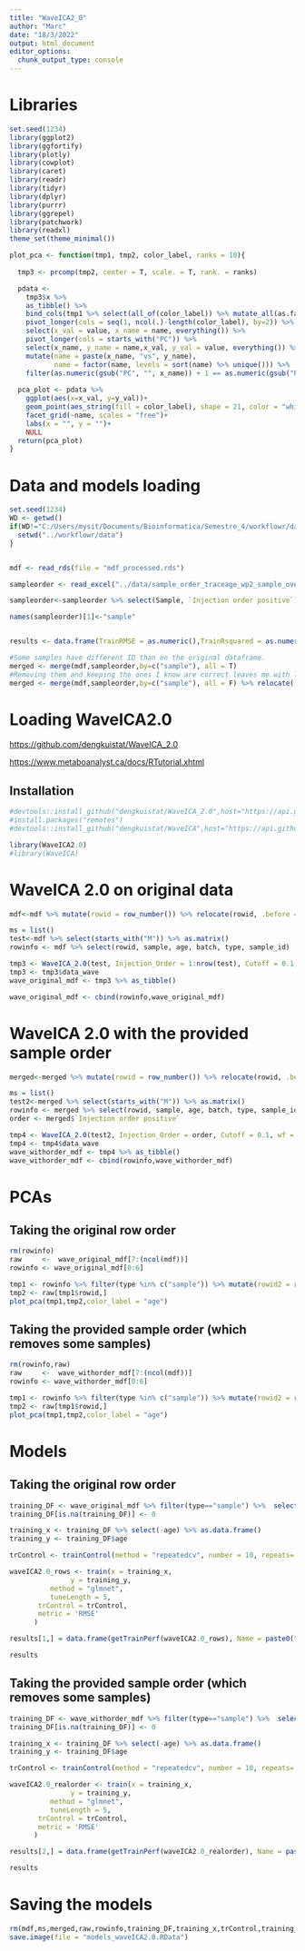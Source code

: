 ```yaml
---
title: "WaveICA2_0"
author: "Marc"
date: "18/3/2022"
output: html_document
editor_options: 
  chunk_output_type: console
---
```


# Libraries

```r
set.seed(1234)
library(ggplot2)
library(ggfortify)
library(plotly)
library(cowplot)
library(caret)
library(readr)
library(tidyr)
library(dplyr)
library(purrr)
library(ggrepel)
library(patchwork)
library(readxl)
theme_set(theme_minimal())

plot_pca <- function(tmp1, tmp2, color_label, ranks = 10){
  
  tmp3 <- prcomp(tmp2, center = T, scale. = T, rank. = ranks)

  pdata <- 
    tmp3$x %>% 
    as_tibble() %>% 
    bind_cols(tmp1 %>% select(all_of(color_label)) %>% mutate_all(as.factor)) %>% 
    pivot_longer(cols = seq(1, ncol(.)-length(color_label), by=2)) %>% 
    select(x_val = value, x_name = name, everything()) %>% 
    pivot_longer(cols = starts_with("PC")) %>% 
    select(x_name, y_name = name,x_val, y_val = value, everything()) %>%
    mutate(name = paste(x_name, "vs", y_name),
           name = factor(name, levels = sort(name) %>% unique())) %>% 
    filter(as.numeric(gsub("PC", "", x_name)) + 1 == as.numeric(gsub("PC", "", y_name)))
  
  pca_plot <- pdata %>% 
    ggplot(aes(x=x_val, y=y_val))+
    geom_point(aes_string(fill = color_label), shape = 21, color = "white")+
    facet_grid(~name, scales = "free")+
    labs(x = "", y = "")+
    NULL
  return(pca_plot)
}

```

# Data and models loading

```r
set.seed(1234)
WD <- getwd()
if(WD!="C:/Users/mysit/Documents/Bioinformatica/Semestre_4/workflowr/data"){
  setwd("../workflowr/data")
}


mdf <- read_rds(file = "mdf_processed.rds")

sampleorder <- read_excel("../data/sample_order_traceage_wp2_sample_overview.xlsx") %>% as.data.frame()

sampleorder<-sampleorder %>% select(Sample, `Injection order positive`) 

names(sampleorder)[1]<-"sample"


results <- data.frame(TrainRMSE = as.numeric(),TrainRsquared = as.numeric(),TrainMAE = as.numeric(),method = as.character(),Name = as.character(),QC = as.character())

#Some samples have different ID than on the original dataframe. 
merged <- merge(mdf,sampleorder,by=c("sample"), all = T) 
#Removing them and keeping the ones I know are correct leaves me with less rows
merged <- merge(mdf,sampleorder,by=c("sample"), all = F) %>% relocate(`Injection order positive`, .before = sample)

```

# Loading WaveICA2.0

<https://github.com/dengkuistat/WaveICA_2.0>

<https://www.metaboanalyst.ca/docs/RTutorial.xhtml>

## Installation

```r
#devtools::install_github("dengkuistat/WaveICA_2.0",host="https://api.github.com")
#install.packages("remotes")
#devtools::install_github("dengkuistat/WaveICA",host="https://api.github.com", force=T)
```

```r
library(WaveICA2.0)
#library(WaveICA)
```

# WaveICA 2.0 on original data

```r
mdf<-mdf %>% mutate(rowid = row_number()) %>% relocate(rowid, .before = sample)

ms = list()
test<-mdf %>% select(starts_with("M")) %>% as.matrix()
rowinfo <- mdf %>% select(rowid, sample, age, batch, type, sample_id)

tmp3 <- WaveICA_2.0(test, Injection_Order = 1:nrow(test), Cutoff = 0.1, wf = "haar", K = 20, alpha = 0)
tmp3 <- tmp3$data_wave
wave_original_mdf <- tmp3 %>% as_tibble()

wave_original_mdf <- cbind(rowinfo,wave_original_mdf)

```

# WaveICA 2.0 with the provided sample order

```r
merged<-merged %>% mutate(rowid = row_number()) %>% relocate(rowid, .before = sample)

ms = list()
test2<-merged %>% select(starts_with("M")) %>% as.matrix()
rowinfo <- merged %>% select(rowid, sample, age, batch, type, sample_id)
order <- merged$`Injection order positive`

tmp4 <- WaveICA_2.0(test2, Injection_Order = order, Cutoff = 0.1, wf = "haar", K = 20, alpha = 0)
tmp4 <- tmp4$data_wave
wave_withorder_mdf <- tmp4 %>% as_tibble()
wave_withorder_mdf <- cbind(rowinfo,wave_withorder_mdf)
```

# PCAs

## Taking the original row order

```r
rm(rowinfo)
raw     <-  wave_original_mdf[7:(ncol(mdf))]
rowinfo <- wave_original_mdf[0:6]

tmp1 <- rowinfo %>% filter(type %in% c("sample")) %>% mutate(rowid2 = row_number())
tmp2 <- raw[tmp1$rowid,]
plot_pca(tmp1,tmp2,color_label = "age")
```

## Taking the provided sample order (which removes some samples)

```r
rm(rowinfo,raw)
raw     <-  wave_withorder_mdf[7:(ncol(mdf))]
rowinfo <- wave_withorder_mdf[0:6]

tmp1 <- rowinfo %>% filter(type %in% c("sample")) %>% mutate(rowid2 = row_number())
tmp2 <- raw[tmp1$rowid,]
plot_pca(tmp1,tmp2,color_label = "age")
```

# Models

## Taking the original row order

```r
training_DF <- wave_original_mdf %>% filter(type=="sample") %>%  select(-sample,-batch,-type,-sample_id, -rowid)
training_DF[is.na(training_DF)] <- 0

training_x <- training_DF %>% select(-age) %>% as.data.frame()
training_y <- training_DF$age

trControl <- trainControl(method = "repeatedcv", number = 10, repeats= 25, verboseIter = F, savePredictions = "final")

waveICA2.0_rows <- train(x = training_x, 
               y = training_y, 
          method = "glmnet",
          tuneLength = 5,
       trControl = trControl,
       metric = 'RMSE'
      )

results[1,] = data.frame(getTrainPerf(waveICA2.0_rows), Name = paste0("waveICA2.0_rows"), QC = "4th_root + PCA outlier removal + Bad features removal + WaveICA2.0 roworder")

results
```

## Taking the provided sample order (which removes some samples)

```r
training_DF <- wave_withorder_mdf %>% filter(type=="sample") %>%  select(-sample,-batch,-type,-sample_id, -rowid)
training_DF[is.na(training_DF)] <- 0

training_x <- training_DF %>% select(-age) %>% as.data.frame()
training_y <- training_DF$age

trControl <- trainControl(method = "repeatedcv", number = 10, repeats= 25, verboseIter = F, savePredictions = "final")

waveICA2.0_realorder <- train(x = training_x, 
               y = training_y, 
          method = "glmnet",
          tuneLength = 5,
       trControl = trControl,
       metric = 'RMSE'
      )

results[2,] = data.frame(getTrainPerf(waveICA2.0_realorder), Name = paste0("waveICA2.0_realorder"), QC = "4th_root + PCA outlier removal + Bad features removal + WaveICA2.0 realorder")

results
```

# Saving the models

```r

rm(mdf,ms,merged,raw,rowinfo,training_DF,training_x,trControl,training_y,plot_pca,results,sampleorder,test,test2,tmp1,tmp2,tmp3,tmp4,wave_original_mdf,wave_withorder_mdf,order,WD)
save.image(file = "models_waveICA2.0.RData")
```
